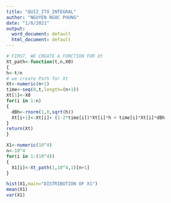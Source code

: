 ---
title: "QUIZ_ITO_INTEGRAL"
author: "NGUYEN NGOC PHUNG"
date: "1/8/2021"
output:
  word_document: default
  html_document: default
---

```{r}
# FIRST, WE CREATE A FUNCTION FOR Xt
Xt_path<-function(t,n,X0)
{
h<-t/n
# we create Path for Xt
Xt<-numeric(n+1)
time<-seq(0,t,length=(n+1))
Xt[1]<-X0
for(i in 1:n)
{
  dBh<-rnorm(1,0,sqrt(h))
  Xt[i+1]<-Xt[i]+ (1-2*time[i])*Xt[i]*h + time[i]*Xt[i]*dBh
}
return(Xt)
}

X1<-numeric(10^4)
n<-10^4
for(i in 1:(10^4))
{
  X1[i]<-Xt_path(1,10^4,1)[n+1]
}

hist(X1,main="DISTRIBUTION OF X1")
mean(X1)
var(X1)

```
